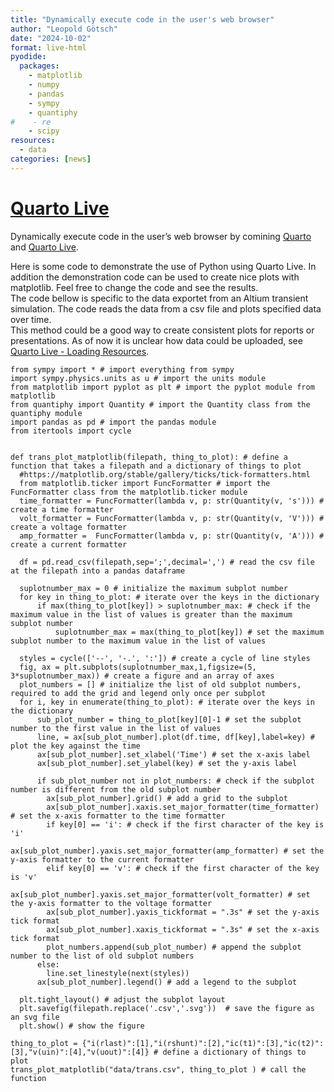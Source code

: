 ```yaml
---
title: "Dynamically execute code in the user's web browser"
author: "Leopold Götsch"
date: "2024-10-02"
format: live-html
pyodide:
  packages:
    - matplotlib
    - numpy
    - pandas
    - sympy
    - quantiphy
#    - re
    - scipy
resources:
  - data
categories: [news]
---
```


# [Quarto Live](https://r-wasm.github.io/quarto-live/)
Dynamically execute code in the user's web browser by comining [Quarto](www.quarto.org) and [Quarto Live](https://r-wasm.github.io/quarto-live/).  

Here is some code to demonstrate the use of Python using Quarto Live. In addition the demonstration code can be used to create nice plots with matplotlib. Feel free to change the code and see the results.  
The code bellow is specific to the data exportet from an Altium transient simulation. The code reads the data from a csv file and plots specified data over time.  
This method could be a good way to create consistent plots for reports or presentations. As of now it is unclear how data could be uploaded, see [Quarto Live - Loading  Resources](https://r-wasm.github.io/quarto-live/other/resources.html ).



```pyodide
from sympy import * # import everything from sympy
import sympy.physics.units as u # import the units module
from matplotlib import pyplot as plt # import the pyplot module from matplotlib
from quantiphy import Quantity # import the Quantity class from the quantiphy module
import pandas as pd # import the pandas module
from itertools import cycle


def trans_plot_matplotlib(filepath, thing_to_plot): # define a function that takes a filepath and a dictionary of things to plot      
  #https://matplotlib.org/stable/gallery/ticks/tick-formatters.html 
  from matplotlib.ticker import FuncFormatter # import the FuncFormatter class from the matplotlib.ticker module
  time_formatter = FuncFormatter(lambda v, p: str(Quantity(v, 's'))) # create a time formatter
  volt_formatter = FuncFormatter(lambda v, p: str(Quantity(v, 'V'))) # create a voltage formatter
  amp_formatter =  FuncFormatter(lambda v, p: str(Quantity(v, 'A'))) # create a current formatter

  df = pd.read_csv(filepath,sep=';',decimal=',') # read the csv file at the filepath into a pandas dataframe

  suplotnumber_max = 0 # initialize the maximum subplot number
  for key in thing_to_plot: # iterate over the keys in the dictionary
      if max(thing_to_plot[key]) > suplotnumber_max: # check if the maximum value in the list of values is greater than the maximum subplot number
          suplotnumber_max = max(thing_to_plot[key]) # set the maximum subplot number to the maximum value in the list of values
  
  styles = cycle(['--', '-.', ':']) # create a cycle of line styles
  fig, ax = plt.subplots(suplotnumber_max,1,figsize=(5, 3*suplotnumber_max)) # create a figure and an array of axes
  plot_numbers = [] # initialize the list of old subplot numbers, required to add the grid and legend only once per subplot
  for i, key in enumerate(thing_to_plot): # iterate over the keys in the dictionary
      sub_plot_number = thing_to_plot[key][0]-1 # set the subplot number to the first value in the list of values
      line, = ax[sub_plot_number].plot(df.time, df[key],label=key) # plot the key against the time
      ax[sub_plot_number].set_xlabel('Time') # set the x-axis label
      ax[sub_plot_number].set_ylabel(key) # set the y-axis label

      if sub_plot_number not in plot_numbers: # check if the subplot number is different from the old subplot number
        ax[sub_plot_number].grid() # add a grid to the subplot
        ax[sub_plot_number].xaxis.set_major_formatter(time_formatter) # set the x-axis formatter to the time formatter
        if key[0] == 'i': # check if the first character of the key is 'i'
            ax[sub_plot_number].yaxis.set_major_formatter(amp_formatter) # set the y-axis formatter to the current formatter
        elif key[0] == 'v': # check if the first character of the key is 'v'
          ax[sub_plot_number].yaxis.set_major_formatter(volt_formatter) # set the y-axis formatter to the voltage formatter
        ax[sub_plot_number].yaxis_tickformat = ".3s" # set the y-axis tick format
        ax[sub_plot_number].xaxis_tickformat = ".3s" # set the x-axis tick format
        plot_numbers.append(sub_plot_number) # append the subplot number to the list of old subplot numbers
      else:
        line.set_linestyle(next(styles))
      ax[sub_plot_number].legend() # add a legend to the subplot

  plt.tight_layout() # adjust the subplot layout
  plt.savefig(filepath.replace('.csv','.svg'))  # save the figure as an svg file
  plt.show() # show the figure

thing_to_plot = {"i(rlast)":[1],"i(rshunt)":[2],"ic(t1)":[3],"ic(t2)":[3],"v(uin)":[4],"v(uout)":[4]} # define a dictionary of things to plot
trans_plot_matplotlib("data/trans.csv", thing_to_plot ) # call the function
```

